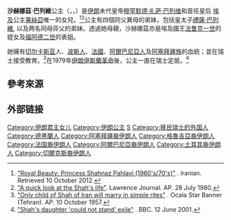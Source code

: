 {{Infobox royalty
| name = 沙赫娜茲·巴列維
| title = 
| image = Princess_Shahnaz_of_Iran.png
| image_size = 250px
| caption = 
| full name = Shahnaz Pahlavi
| birth_date= {{Birth date|1940|10|27|}} (79岁）
| birth_place = {{IRI}}[[德黑兰|德黑兰]]
| date of death= 
| place of death= 
| spouse = {{marriage|Ardeshir Zahedi|1957|1964|reason=divorced}}<br>{{marriage|Khosrow Jahanbani|1971|2014}}
| issue = Zahra Mahnaz Zahedi<br>Keykhosrow Jahanbani<br>Fawzia Jahanbani
| father = [[穆罕默德-礼萨·巴列维|穆罕默德-礼萨·巴列维]]
| mother = [[茀絲亞·福阿德|埃及的茀絲亞·福阿德公主]]
| house = [[巴列维王朝|巴列维王朝]]
}}

'''沙赫娜茲·巴列維'''公主（{{lang-fa|'''شهناز پهلوی'''}}，{{lang-en|'''Princess Shahnaz Pahlavi'''}}，{{bd|1940年|10月27日|catIdx=Pahlavi, Shahnaz}}）是[[伊朗|伊朗]]未代皇帝[[穆罕默德·礼萨·巴列维|穆罕默德·礼萨·巴列维]]和首任皇后 [[埃及|埃及]]公主[[茀絲亞·福阿德|茀絲亞]]唯一的女兒。<ref>[http://iranian.com/main/blog/darius-kadivar/royal-beauty-princess-shahnaz-pahlavi-1960s-70s.html "Royal Beauty: Princess Shahnaz Pahlavi (1960's/70's)"] {{Wayback|url=http://iranian.com/main/blog/darius-kadivar/royal-beauty-princess-shahnaz-pahlavi-1960s-70s.html |date=20141103202031 }}. Iranian. Retrieved 10 October 2012.</ref><ref>[http://news.google.com/newspapers?id=L5cyAAAAIBAJ&sjid=gucFAAAAIBAJ&pg=4011,5239480&dq=shahnaz+pahlavi&hl=en "A quick look at the Shah's life"]. Lawrence Journal. AP. 28 July 1980.</ref>公主有四個同父異母的弟妹，包括皇太子[[禮薩·巴列維|禮薩·巴列維]], 以及两名同母异父的弟妹。透過她母親，沙赫娜茲亦是埃及國王[[法鲁克一世|法鲁克一世]]的姪女及[[福阿德二世|福阿德二世]]的表姐。

她擁有[[切尔卡斯亚|切尔卡斯亚]]人、[[波斯人|波斯人]]、[[法國|法國]]、[[阿爾巴尼亞人|阿爾巴尼亞人]]及[[阿塞拜疆族|阿塞拜疆族]]的血統；並在瑞士接受教育。<ref>[http://news.google.com/newspapers?id=2QokAAAAIBAJ&sjid=2AQEAAAAIBAJ&pg=1824,1472649&dq=ardeshir+zahedi&hl=en "Only child of Shah of Iran will marry in simple rites"] {{Wayback|url=http://news.google.com/newspapers?id=2QokAAAAIBAJ&sjid=2AQEAAAAIBAJ&pg=1824,1472649&dq=ardeshir+zahedi&hl=en |date=20211214063146 }}.  Ocala Star Banner (Tehran). AP. 10 October 1957.</ref>在1979年[[伊朗伊斯蘭革命|伊朗伊斯蘭革命]]後，公主一直在瑞士定居。<ref>[http://news.bbc.co.uk/2/hi/middle_east/1384839.stm "Shah's daughter 'could not stand' exile"] {{Wayback|url=http://news.bbc.co.uk/2/hi/middle_east/1384839.stm |date=20141129034309 }}. BBC. 12 June 2001.</ref>

== 參考來源 ==
{{Reflist|2}}

== 外部链接 ==
{{commons category|Shahnaz Pahlavi}}

{{DEFAULTSORT:Pahlavi, Shahnaz}}
[[Category:伊朗君主女儿|Category:伊朗君主女儿]]
[[Category:伊朗公主|Category:伊朗公主]]
[[Category:巴列维家族|S]]
[[Category:移民瑞士的外国人|Category:移民瑞士的外国人]]
[[Category:德黑蘭人|Category:德黑蘭人]]
[[Category:阿塞拜疆裔伊朗人|Category:阿塞拜疆裔伊朗人]]
[[Category:格魯吉亞裔伊朗人|Category:格魯吉亞裔伊朗人]]
[[Category:法国裔伊朗人|Category:法国裔伊朗人]]
[[Category:阿爾巴尼亞裔伊朗人|Category:阿爾巴尼亞裔伊朗人]]
[[Category:土耳其裔伊朗人|Category:土耳其裔伊朗人]]
[[Category:切爾克斯裔伊朗人|Category:切爾克斯裔伊朗人]]